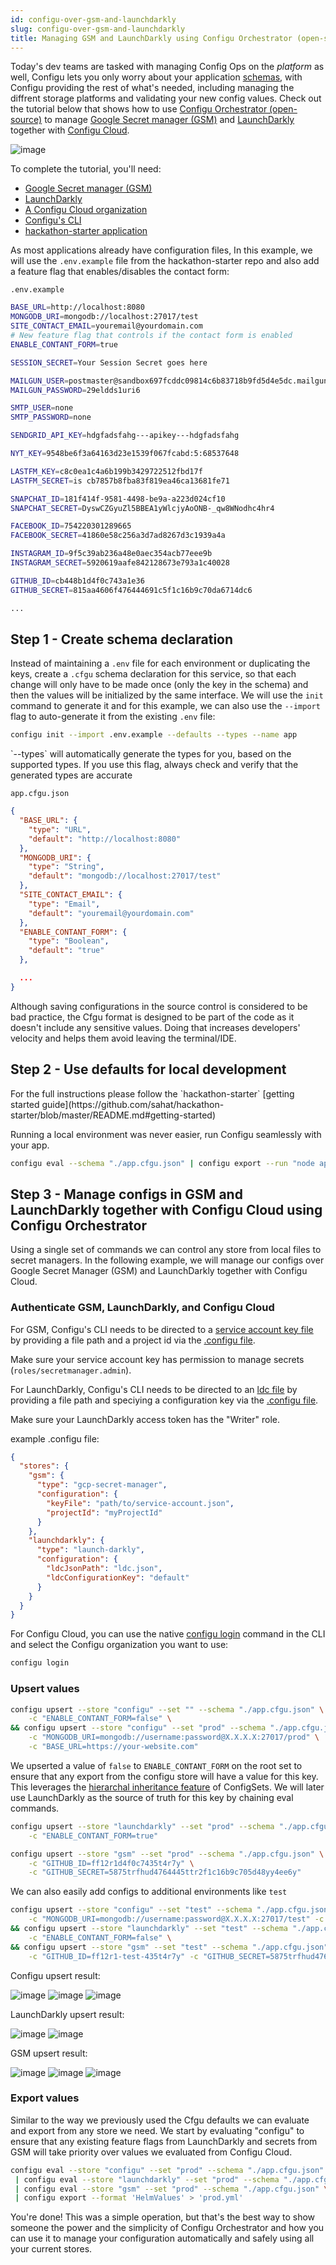 ```yaml
---
id: configu-over-gsm-and-launchdarkly
slug: configu-over-gsm-and-launchdarkly
title: Managing GSM and LaunchDarkly using Configu Orchestrator (open-source)
---
```


Today's dev teams are tasked with managing Config Ops on the _platform_ as well,
Configu lets you only worry about your application [schemas](/config-schema), with Configu providing the rest of what's needed, including managing the diffrent storage platforms
and validating your new config values. Check out the tutorial below that shows how to use [Configu Orchestrator (open-source)](https://github.com/configu/configu) to manage
[Google Secret manager (GSM)](https://cloud.google.com/secret-manager) and [LaunchDarkly](https://apidocs.launchdarkly.com/tag/Feature-flags) together with [Configu Cloud](../configu-cloud).

![image](./img/configu-over-gsm-and-launchdarkly/gsm-launch-darkly-diagram.png)

To complete the tutorial, you'll need:

- [Google Secret manager (GSM)](https://cloud.google.com/secret-manager)
- [LaunchDarkly](https://apidocs.launchdarkly.com/tag/Feature-flags)
- [A Configu Cloud organization](../configu-cloud)
- [Configu's CLI](/cli-setup)
- [hackathon-starter application](https://github.com/sahat/hackathon-starter)

As most applications already have configuration files, In this example, we will use the `.env.example` file from the hackathon-starter repo and also add a feature flag that enables/disables the contact form:

`.env.example`

```bash
BASE_URL=http://localhost:8080
MONGODB_URI=mongodb://localhost:27017/test
SITE_CONTACT_EMAIL=youremail@yourdomain.com
# New feature flag that controls if the contact form is enabled
ENABLE_CONTANT_FORM=true

SESSION_SECRET=Your Session Secret goes here

MAILGUN_USER=postmaster@sandbox697fcddc09814c6b83718b9fd5d4e5dc.mailgun.org
MAILGUN_PASSWORD=29eldds1uri6

SMTP_USER=none
SMTP_PASSWORD=none

SENDGRID_API_KEY=hdgfadsfahg---apikey---hdgfadsfahg

NYT_KEY=9548be6f3a64163d23e1539f067fcabd:5:68537648

LASTFM_KEY=c8c0ea1c4a6b199b3429722512fbd17f
LASTFM_SECRET=is cb7857b8fba83f819ea46ca13681fe71

SNAPCHAT_ID=181f414f-9581-4498-be9a-a223d024cf10
SNAPCHAT_SECRET=DyswCZGyuZl5BBEA1yWlcjyAoONB-_qw8WNodhc4hr4

FACEBOOK_ID=754220301289665
FACEBOOK_SECRET=41860e58c256a3d7ad8267d3c1939a4a

INSTAGRAM_ID=9f5c39ab236a48e0aec354acb77eee9b
INSTAGRAM_SECRET=5920619aafe842128673e793a1c40028

GITHUB_ID=cb448b1d4f0c743a1e36
GITHUB_SECRET=815aa4606f476444691c5f1c16b9c70da6714dc6

...
```

## Step 1 - Create schema declaration

Instead of maintaining a `.env` file for each environment or duplicating the keys,
create a `.cfgu` schema declaration for this service, so that each change will only have to be made once (only the key in the schema) and then the values will be initialized by the same interface.
We will use the `init` command to generate it and for this example, we can also use the `--import` flag to auto-generate it from the existing `.env` file:

```bash
configu init --import .env.example --defaults --types --name app
```

<Admonition type="info">
  `--types` will automatically generate the types for you, based on the supported types. If you use
  this flag, always check and verify that the generated types are accurate
</Admonition>

`app.cfgu.json`

```json
{
  "BASE_URL": {
    "type": "URL",
    "default": "http://localhost:8080"
  },
  "MONGODB_URI": {
    "type": "String",
    "default": "mongodb://localhost:27017/test"
  },
  "SITE_CONTACT_EMAIL": {
    "type": "Email",
    "default": "youremail@yourdomain.com"
  },
  "ENABLE_CONTANT_FORM": {
    "type": "Boolean",
    "default": "true"
  },

  ...
}
```

<Admonition type="info">
  Although saving configurations in the source control is considered to be bad practice, the Cfgu
  format is designed to be part of the code as it doesn't include any sensitive values. Doing that
  increases developers' velocity and helps them avoid leaving the terminal/IDE.
</Admonition>

## Step 2 - Use defaults for local development

<Admonition type="info">
  For the full instructions please follow the `hackathon-starter` [getting started
  guide](https://github.com/sahat/hackathon-starter/blob/master/README.md#getting-started)
</Admonition>

Running a local environment was never easier, run Configu seamlessly with your app.

```bash
configu eval --schema "./app.cfgu.json" | configu export --run "node app.js"
```

## Step 3 - Manage configs in GSM and LaunchDarkly together with Configu Cloud using Configu Orchestrator

Using a single set of commands we can control any store from local files to secret managers.
In the following example, we will manage our configs over Google Secret Manager (GSM) and LaunchDarkly together with Configu Cloud.

### Authenticate GSM, LaunchDarkly, and Configu Cloud

For GSM, Configu's CLI needs to be directed to a [service account key file](https://cloud.google.com/iam/docs/service-accounts-create) by providing a file path and a project id via the [.configu file](../cli-config).

<Admonition type="info">

Make sure your service account key has permission to manage secrets (`roles/secretmanager.admin`).

</Admonition>

For LaunchDarkly, Configu's CLI needs to be directed to an [ldc file](https://github.com/launchdarkly-labs/ldc) by providing a file path and speciying a configuration key via the [.configu file](../cli-config).

<Admonition type="info">

Make sure your LaunchDarkly access token has the "Writer" role.

</Admonition>

example .configu file:

```json
{
  "stores": {
    "gsm": {
      "type": "gcp-secret-manager",
      "configuration": {
        "keyFile": "path/to/service-account.json",
        "projectId": "myProjectId"
      }
    },
    "launchdarkly": {
      "type": "launch-darkly",
      "configuration": {
        "ldcJsonPath": "ldc.json",
        "ldcConfigurationKey": "default"
      }
    }
  }
}
```

For Configu Cloud, you can use the native [configu login](../cli-commands#configu-login) command in the CLI and select the Configu organization you want to use:

```bash
configu login
```

### Upsert values

```bash
configu upsert --store "configu" --set "" --schema "./app.cfgu.json" \
    -c "ENABLE_CONTANT_FORM=false" \
&& configu upsert --store "configu" --set "prod" --schema "./app.cfgu.json" \
    -c "MONGODB_URI=mongodb://username:password@X.X.X.X:27017/prod" \
    -c "BASE_URL=https://your-website.com"
```

<Admonition type="info">

We upserted a value of `false` to `ENABLE_CONTANT_FORM` on the root set to ensure that any export from the configu store will have a value for this key. This leverages the [hierarchal inheritance feature](../config-set) of ConfigSets. We will later use LaunchDarkly as the source of truth for this key by chaining eval commands.

</Admonition>

```bash
configu upsert --store "launchdarkly" --set "prod" --schema "./app.cfgu.json" \
    -c "ENABLE_CONTANT_FORM=true"
```

```bash
configu upsert --store "gsm" --set "prod" --schema "./app.cfgu.json" \
    -c "GITHUB_ID=ff12r1d4f0c7435t4r7y" \
    -c "GITHUB_SECRET=5875trfhud4764445ttr2f1c16b9c705d48yy4ee6y"
```

We can also easily add configs to additional environments like `test`

```bash
configu upsert --store "configu" --set "test" --schema "./app.cfgu.json" \
    -c "MONGODB_URI=mongodb://username:password@X.X.X.X:27017/test" -c "BASE_URL=https://your-website-test.com" \
&& configu upsert --store "launchdarkly" --set "test" --schema "./app.cfgu.json" \
    -c "ENABLE_CONTANT_FORM=false" \
&& configu upsert --store "gsm" --set "test" --schema "./app.cfgu.json" \
    -c "GITHUB_ID=ff12r1-test-435t4r7y" -c "GITHUB_SECRET=5875trfhud476444-test-1c16b9c705d48yy4ee6y"
```

Configu upsert result:

![image](./img/configu-over-gsm-and-launchdarkly/configu-root-set.png)
![image](./img/configu-over-gsm-and-launchdarkly/configu-prod-set.png)
![image](./img/configu-over-gsm-and-launchdarkly/configu-test-set.png)

LaunchDarkly upsert result:

![image](./img/configu-over-gsm-and-launchdarkly/launchdarkly-feature-flags.png)
![image](./img/configu-over-gsm-and-launchdarkly/launchdarkly-feature-flags-contact-form.png)

GSM upsert result:

![image](./img/configu-over-gsm-and-launchdarkly/gsm-secrets.png)
![image](./img/configu-over-gsm-and-launchdarkly/gsm-secrets-prod.png)
![image](./img/configu-over-gsm-and-launchdarkly/gsm-secrets-test.png)

### Export values

Similar to the way we previously used the Cfgu defaults we can evaluate and export from any store we need. We start by evaluating "configu" to ensure that any existing feature flags from LaunchDarkly and secrets from GSM will take priority over values we evaluated from Configu Cloud.

```bash
configu eval --store "configu" --set "prod" --schema "./app.cfgu.json" \
 | configu eval --store "launchdarkly" --set "prod" --schema "./app.cfgu.json" \
 | configu eval --store "gsm" --set "prod" --schema "./app.cfgu.json" \
 | configu export --format 'HelmValues' > 'prod.yml'
```

You're done! This was a simple operation, but that's the best way to show someone the power and the simplicity of Configu Orchestrator and how you can use it to manage your configuration automatically and safely using all your current stores.
